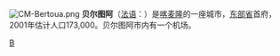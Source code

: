[[File:CM-Bertoua.png|right]]
'''贝尔图阿'''（[[法语|法语]]：'''{{lang|fr|Bertoua}}'''）是[[喀麦隆|喀麦隆]]的一座城市，[[东部省_(喀麦隆)|东部省]]首府，2001年估计人口173,000。贝尔图阿市内有一个机场。
{{cameroon-geo-stub}}
{{coord|4|35|N|13|41|E|region:CM_type:city|display=title}}

[[Category:喀麦隆城市|B]]